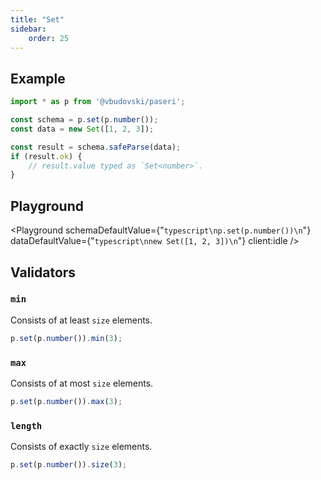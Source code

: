 ```yaml
---
title: "Set"
sidebar:
    order: 25
---
```



## Example

```typescript
import * as p from '@vbudovski/paseri';

const schema = p.set(p.number());
const data = new Set([1, 2, 3]);

const result = schema.safeParse(data);
if (result.ok) {
    // result.value typed as `Set<number>`.
}
```

## Playground

<Playground
    schemaDefaultValue={"```typescript\np.set(p.number())\n```"}
    dataDefaultValue={"```typescript\nnew Set([1, 2, 3])\n```"}
    client:idle
/>

## Validators

### `min`

Consists of at least `size` elements.

```typescript
p.set(p.number()).min(3);
```

### `max`

Consists of at most `size` elements.

```typescript
p.set(p.number()).max(3);
```

### `length`

Consists of exactly `size` elements.

```typescript
p.set(p.number()).size(3);
```
